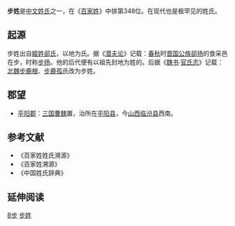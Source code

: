 {{姓氏
|姓氏=步
|拼音=Bù
|中国大陆=Bu
|台湾=Pu
|香港=Po
|澳门=Pou
|新加坡=
|马来西亚=
|越南=Bộ
|韩国=
|反切=
|同音字=
|堂号=
|郡望=[[平阳郡|平阳郡]]
}}

'''步姓'''是[[中文姓氏|中文姓氏]]之一，在《[[百家姓|百家姓]]》中排第348位。在现代也是极罕见的姓氏。
== 起源 ==
步姓出自[[姬姓|姬姓]][[郤氏|郤氏]]，以地为氏。据《[[潜夫论|潜夫论]]》记载：[[春秋|春秋]]时[[晋国|晋国]][[公族|公族]][[郤扬|郤扬]]的食采邑在步，时称[[步扬|步扬]]。他的后代便有以祖先封地为姓的。后据《[[魏书|魏书]]·[[官氏志|官氏志]]》记载：[[北魏|北魏]][[步鹿根|步鹿根]]、[[步鹿孤|步鹿孤]]氏改为步姓。

== 郡望 ==
*[[平阳郡|平阳郡]]：[[三国|三国]][[曹魏|曹魏]]置，治所在[[平阳县|平阳县]]，今[[山西|山西]][[临汾县|临汾县]]西南。

== 参考文献 ==
{{Reflist}}
*《百家姓姓氏溯源》
*《百家姓溯源》
*《中国姓氏辞典》

== 延伸阅读 ==
{{Wikisource further reading}}

[[Category:漢姓|B步]]
[[Category:步姓|]]
